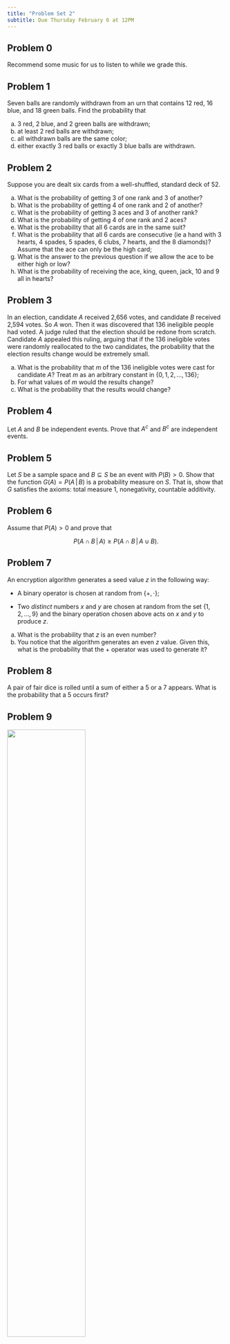 ```yaml
---
title: "Problem Set 2"
subtitle: Due Thursday February 6 at 12PM
---
```


## Problem 0

Recommend some music for us to listen to while we grade this.

## Problem 1

Seven balls are randomly withdrawn from an urn that contains 12 red, 16 blue, and 18 green balls. Find the probability that

a.  3 red, 2 blue, and 2 green balls are withdrawn;
b.  at least 2 red balls are withdrawn;
c.  all withdrawn balls are the same color;
d.  either exactly 3 red balls or exactly 3 blue balls are withdrawn.

## Problem 2

Suppose you are dealt six cards from a well-shuffled, standard deck of 52.

a.  What is the probability of getting 3 of one rank and 3 of another?
b.  What is the probability of getting 4 of one rank and 2 of another?
c.  What is the probability of getting 3 aces and 3 of another rank?
d.  What is the probability of getting 4 of one rank and 2 aces?
e.  What is the probability that all 6 cards are in the same suit?
f.  What is the probability that all 6 cards are consecutive (ie a hand with 3 hearts, 4 spades, 5 spades, 6 clubs, 7 hearts, and the 8 diamonds)? Assume that the ace can only be the high card;
g.  What is the answer to the previous question if we allow the ace to be either high or low?
h.  What is the probability of receiving the ace, king, queen, jack, 10 and 9 all in hearts?

## Problem 3

In an election, candidate $A$ received 2,656 votes, and candidate $B$ received 2,594 votes. So $A$ won. Then it was discovered that 136 ineligible people had voted. A judge ruled that the election should be redone from scratch. Candidate $A$ appealed this ruling, arguing that if the 136 ineligible votes were randomly reallocated to the two candidates, the probability that the election results change would be extremely small.

a.  What is the probability that $m$ of the 136 ineligible votes were cast for candidate $A$? Treat $m$ as an arbitrary constant in $\{0,\,1,\,2,\,...,\,136\}$;
b.  For what values of $m$ would the results change?
c.  What is the probability that the results would change?

## Problem 4

Let $A$ and $B$ be independent events. Prove that $A^c$ and $B^c$ are independent events.

## Problem 5

Let $S$ be a sample space and $B\subseteq S$ be an event with $P(B)>0$. Show that the function $G(A)=P(A\,|\, B)$ is a probability measure on $S$. That is, show that $G$ satisfies the axioms: total measure 1, nonegativity, countable additivity.

## Problem 6

Assume that $P(A)>0$ and prove that

$$
P(A\cap B\,|\, A)\geq P(A\cap B\,|\, A\cup B).
$$

## Problem 7

An encryption algorithm generates a seed value $z$ in the following way:

-   A binary operator is chosen at random from $\{+,\,\cdot\}$;

-   Two *distinct* numbers $x$ and $y$ are chosen at random from the set $\{1,\,2,\,...,\,9\}$ and the binary operation chosen above acts on $x$ and $y$ to produce $z$.

a.  What is the probability that $z$ is an even number?
b.  You notice that the algorithm generates an even $z$ value. Given this, what is the probability that the $+$ operator was used to generate it?

## Problem 8

A pair of fair dice is rolled until a sum of either a 5 or a 7 appears. What is the probability that a 5 occurs first?

## Problem 9

![](images/circuit.png){fig-align="center" width="60%"}

The figure above displays a circuit. Switch $S_i$ closes with probability $p_i$, and the switches close independently of one another. What is the probability that electricity can flow from $A$ to $G$?

## Problem 10

Consider the "extended" Monty Hall problem:

-   there are $n$ doors. A car is behind one door and goats are behind the other $n-1$ doors;
-   the contestant selects one door. Instead of opening that door, the game show host then opens $0 \leq k \leq n-2$ of the remaining doors to reveal $k$ goats. Note that $k$ must not exceed $n-2$, since the host does not open your door or the door with the car;
-   the contestant is given an option: either they can stay with their originally chosen door or they can switch to one of the other remaining door that the host did not open.

What is the probability that switching your choice of door results in a win?

## Submission

You are free to compose your solutions for this problem set however you wish (scan or photograph written work, handwriting capture on a tablet device, LaTeX, Quarto, whatever) as long as the final product is a single PDF file. You must upload this to Gradescope and mark the pages associated with each problem.
